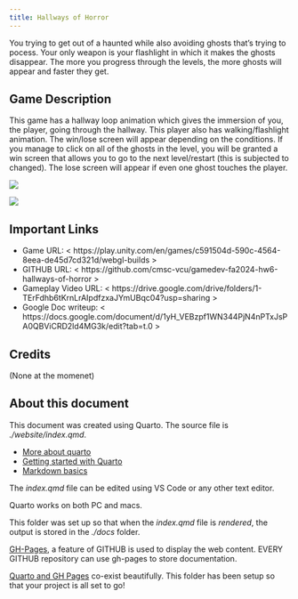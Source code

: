 ```yaml
---
title: Hallways of Horror
---
```


You trying to get out of a haunted while also avoiding ghosts that's trying to pocess. Your only weapon is your flashlight in which it makes the ghosts disappear. The more you progress through the levels, the more ghosts will appear and faster they get. 

## Game Description

This game has a hallway loop animation which gives the immersion of you, the player, going through the hallway. This player also has walking/flashlight animation. The win/lose screen will appear depending on the conditions. If you manage to click on all of the ghosts in the level, you will be granted a win screen that allows you to go to the next level/restart (this is subjected to changed). The lose screen will appear if even one ghost touches the player. 

::: {layout-ncol="2"}
![](assets/elevator-location.jpg)

![](assets/elevator-view.jpg)
:::

## Important Links

- Game URL: < https://play.unity.com/en/games/c591504d-590c-4564-8eea-de45d7cd321d/webgl-builds >
- GITHUB URL: < https://github.com/cmsc-vcu/gamedev-fa2024-hw6-hallways-of-horror >
- Gameplay Video URL: < https://drive.google.com/drive/folders/1-TErFdhb6tKrnLrAIpdfzxaJYmUBqc04?usp=sharing >
- Google Doc writeup: < https://docs.google.com/document/d/1yH_VEBzpf1WN344PjN4nPTxJsPA0QBViCRD2ld4MG3k/edit?tab=t.0 >

## Credits

(None at the momenet)

## About this document

This document was created using Quarto.  The source file is *./website/index.qmd*.

* [More about quarto](https://quarto.org)
* [Getting started with Quarto](https://quarto.org/docs/get-started/)
* [Markdown basics](https://quarto.org/docs/authoring/markdown-basics.html)

The *index.qmd* file can be edited using VS Code or any other text editor.

Quarto works on both PC and macs.

This folder was set up so that when the *index.qmd* file is *rendered*, the output
is stored in the *./docs* folder.

[GH-Pages](https://pages.github.com/), a feature of GITHUB is used to display the web content. EVERY GITHUB repository can use gh-pages to store documentation.

[Quarto and GH Pages](https://quarto.org/docs/publishing/github-pages.html) co-exist 
beautifully.  This folder has been setup so that your project is all set to go!
